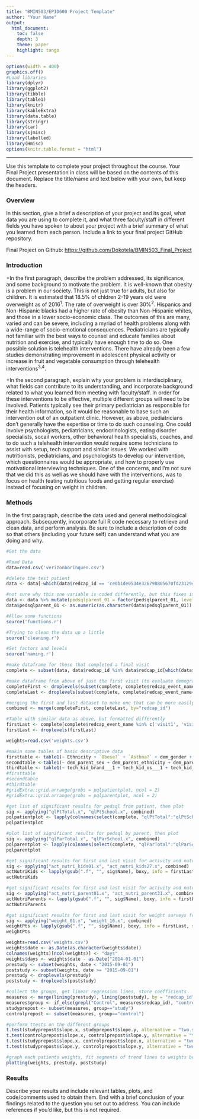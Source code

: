 ```yaml
---
title: "BMIN503/EPID600 Project Template"
author: "Your Name"
output: 
  html_document:
    toc: false 
    depth: 3 
    theme: paper 
    highlight: tango
---
```

```r
options(width = 400)
graphics.off()
#Load libraries
library(dplyr)
library(ggplot2)
library(tibble)
library(table1)
library(knitr)
library(kableExtra)
library(data.table)
library(stringr)
library(car)
library(sjmisc)
library(labelled)
library(Hmisc)
options(knitr.table.format = "html")
```  
***
Use this template to complete your project throughout the course. Your Final Project presentation in class will be based on the contents of this document. Replace the title/name and text below with your own, but keep the headers.

### Overview
In this section, give a brief a description of your project and its goal, what data you are using to complete it, and what three faculty/staff in different fields you have spoken to about your project with a brief summary of what you learned from each person. Include a link to your final project GitHub repository.

Final Project on Github: [https://github.com/Dokotela/BMIN503_Final_Project](https://github.com/Dokotela/BMIN503_Final_Project)


### Introduction 
+In the first paragraph, describe the problem addressed, its significance, and some background to motivate the problem.
It is well-known that obesity is a problem in our society. This is not just true for adults, but also for children. It is estimated that 18.5% of chldren 2-19 years old were overweight as of 2016^1^. The rate of overweight is over 30%^2^. Hispanics and Non-Hispanic blacks had a higher rate of obesity than Non-Hispanic whites, and those in a lower socio-economic class. The outcomes of this are many, varied and can be severe, including a myriad of health problems along with a wide-range of socio-emotional consequences. Pediatricians are typically not familiar with the best ways to counsel and educate families about nutrition and exercise, and typically have enough time to do so. One possible solution is telehealth interventions. There have already been a few studies demonstrating improvement in adolescent physical activity or increase in fruit and vegetable consumption through telehealth interventions^3,4^.

+In the second paragraph, explain why your problem is interdisciplinary, what fields can contribute to its understanding, and incorporate background related to what you learned from meeting with faculty/staff.
In order for these interventions to be effective, multiple different groups will need to be involved. Patients typically see their primary pediatrician as responsible for their health information, so it would be reasonable to base such an intervention out of an outpatient clinic. However, as above, pediatricians don't generally have the expertise or time to do such counseling. One could involve psychologists, pediatricians, endocrinologists, eating disorder specialists, socail workers, other behavioral health specialists, coaches, and to do such a telehealth intervention would require some technicians to assist with setup, tech support and similar issues. We worked with nutritionists, pediatricians, and psychologists to develop our intervention, which questionnaires would be appropriate, and how to properly use motivational interviewing techniques. One of the concerns, and I'm not sure that we did this as well as we should have with the interventions, was to focus on health (eating nutritious foods and getting regular exercise) instead of focusing on weight in children. 


### Methods
In the first paragraph, describe the data used and general methodological approach. Subsequently, incorporate full R code necessary to retrieve and clean data, and perform analysis. Be sure to include a description of code so that others (including your future self) can understand what you are doing and why. 
```r
#Get the data

#Read Data
data=read.csv('verizonborinquen.csv')

#delete the test patient
data <- data[-which(data$redcap_id == 'ce0b1de0534e326798805670fd231294'),]

#not sure why this one variable is coded differently, but this fixes it
data <- data %>% mutate(pedsqlparent_01 = factor(pedsqlparent_01, levels = c("", 0, 1, 2, 3, 4), labels = c(NA, 0, 1, 2, 3, 4)))
data$pedsqlparent_01 <- as.numeric(as.character(data$pedsqlparent_01))

#Allow some functions
source('functions.r')

#Trying to clean the data up a little
source('cleaning.r')

#Set factors and levels
source('naming.r')

#make dataframe for those that completed a final visit
complete <- subset(data, data$redcap_id %in% data$redcap_id[which(data$redcap_event_name=="visit6")])

#make dataframe from above of just the first visit (to evaluate demographics)
completeFirst <- droplevels(subset(complete, complete$redcap_event_name=="visit1"))
completeLast <- droplevels(subset(complete, complete$redcap_event_name=="visit6"))

#merging the first and last dataset to make one that can be more easily compared (variables end in .x and .y)
combined <- merge(completeFirst, completeLast, by="redcap_id")

#Table with similar data as above, but formatted differently
firstLast <- complete[complete$redcap_event_name %in% c('visit1', 'visit6'),]
firstLast <- droplevels(firstLast)

weights=read.csv('weights.csv')
```

```r
#makin some tables of basic descriptive data
firsttable <- table1(~ Ethnicity + `Obese?` + `Asthma?` + dem_gender + dem_grade + dem_language_pref + dem_language_home + dem_parent_habitants, data=completeFirst)
secondtable <-table1(~ dem_parent_sex + dem_parent_ethnicity + dem_parent_language_pref + dem_parent_school + dem_parent_us + dem_parent_job + dem_parent_income + dem_parent_marital, data=completeFirst)
thirdtable <- table1(~ tech_kid_brand___1 + tech_kid_os___1 + tech_kid_device_time, data=completeFirst)
#firsttable
#secondtable
#thirdtable
#gridExtra::grid.arrange(grobs = pqlpatientplot, ncol = 2)
#gridExtra::grid.arrange(grobs = pqlparentplot, ncol = 2)
```

```r
#get list of significant results for pedsql from patient, then plot
sig <- applying("qlPtTotal.x", "qlPtSchool.x", combined)
pqlpatientplot <- lapply(colnames(select(complete, "qlPtTotal":"qlPtSchool")), boxy, info = complete, sig = sig)
pqlpatientplot

#plot list of significant results for pedsql by parent, then plot
sig <- applying("qlParTotal.x", "qlParSchool.x", combined)
pqlparentplot <- lapply(colnames(select(complete, "qlParTotal":"qlParSchool")), boxy, info = complete, sig = sig)
pqlparentplot

#get significant results for first and last visit for activity and nutrition surveys
sig <- applying("act_nutri_kids01.x", "act_nutri_kids27.x", combined)
actNutriKids <- lapply(gsub(".f", "", sig$Name), boxy, info = firstLast, sig = sig)
actNutriKids

#get significant results for first and last visit for activity and nutrition surveys from parents
sig <- applying("act_nutri_parent01.x", "act_nutri_parent31.x", combined)
actNutriParents <- lapply(gsub(".f", "", sig$Name), boxy, info = firstLast, sig = sig)
actNutriParents

#get significant results for first and last visit for weight surveys from patient
sig <- applying("weight_01.x", "weight_16.x", combined)
weightPts <- lapply(gsub(".f", "", sig$Name), boxy, info = firstLast, sig = sig)
weightPts
```

```r
weights=read.csv('weights.csv')
weights$date <- as.Date(as.character(weights$date))
colnames(weights)[ncol(weights)] <- "days"
weights$days <- weights$date - as.Date("2014-01-01")
prestudy <- subset(weights, date < "2015-09-01")
poststudy <- subset(weights, date >= "2015-09-01")
prestudy <- droplevels(prestudy)
poststudy <- droplevels(poststudy)

#collect the groups, get linear regression lines, store coefficients
measures <- merge(lining(prestudy), lining(poststudy), by = "redcap_id", all.y=TRUE)
measures$group <- if_else(grepl("Control", measures$redcap_id), "control", "study")
studyprepost <- subset(measures, group=="study")
controlprepost <- subset(measures, group=="control")

#perform ttests on the different groups
t.test(studyprepost$slope.x, studyprepost$slope.y, alternative = "two.sided")
t.test(controlprepost$slope.x, controlprepost$slope.y, alternative = "two.sided")
t.test(studyprepost$slope.x, controlprepost$slope.x, alternative = "two.sided")
t.test(studyprepost$slope.y, controlprepost$slope.y, alternative = "two.sided")

#graph each patients weights, fit segments of trend lines to weights before and after study started
plotting(weights, prestudy, poststudy)
```

### Results
Describe your results and include relevant tables, plots, and code/comments used to obtain them. End with a brief conclusion of your findings related to the question you set out to address. You can include references if you'd like, but this is not required.
